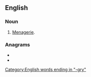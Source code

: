 ==English==

===Noun===
{{head|en|noun}}

# {{label|en|dated}} [[menagerie|Menagerie]].

===Anagrams===
* {{l|en|Germany}}
* {{l|en|mangery}}

[[Category:English words ending in "-gry"]]